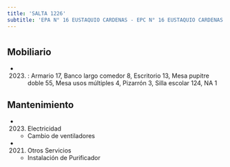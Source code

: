 ```yaml
---
title: 'SALTA 1226'
subtitle: 'EPA N° 16 EUSTAQUIO CARDENAS - EPC N° 16 EUSTAQUIO CARDENAS'
---
```


#


## Mobiliario

*  (2023) : Armario 17, Banco largo comedor 8, Escritorio 13, Mesa pupitre doble 55, Mesa usos múltiples 4, Pizarrón 3, Silla escolar 124, NA 1 





## Mantenimiento

*  (2023) Electricidad 
    + Cambio de ventiladores

*  (2021) Otros Servicios 
    + Instalación de Purificador



